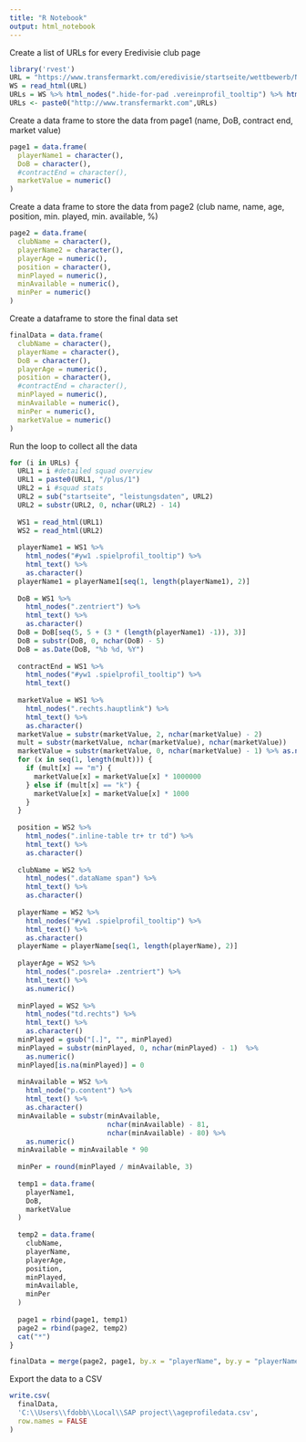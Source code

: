 ---
title: "R Notebook"
output: html_notebook
---

Create a list of URLs for every Eredivisie club page
```{r}
library('rvest')
URL = "https://www.transfermarkt.com/eredivisie/startseite/wettbewerb/NL1"
WS = read_html(URL)
URLs = WS %>% html_nodes(".hide-for-pad .vereinprofil_tooltip") %>% html_attr("href") %>% as.character()
URLs <- paste0("http://www.transfermarkt.com",URLs)
```

Create a data frame to store the data from page1 (name, DoB, contract end, market value)
```{r}
page1 = data.frame(
  playerName1 = character(),
  DoB = character(),
  #contractEnd = character(),
  marketValue = numeric()
)
```

Create a data frame to store the data from page2 
(club name, name, age, position, min. played, min. available, %)
```{r}
page2 = data.frame(
  clubName = character(), 
  playerName2 = character(),
  playerAge = numeric(),
  position = character(),
  minPlayed = numeric(),
  minAvailable = numeric(),
  minPer = numeric()
)
```

Create a dataframe to store the final data set
```{r}
finalData = data.frame(
  clubName = character(), 
  playerName = character(),
  DoB = character(),
  playerAge = numeric(),
  position = character(),
  #contractEnd = character(),
  minPlayed = numeric(),
  minAvailable = numeric(),
  minPer = numeric(),
  marketValue = numeric()
)
```


Run the loop to collect all the data
```{r}
for (i in URLs) {
  URL1 = i #detailed squad overview 
  URL1 = paste0(URL1, "/plus/1")
  URL2 = i #squad stats 
  URL2 = sub("startseite", "leistungsdaten", URL2) 
  URL2 = substr(URL2, 0, nchar(URL2) - 14)
  
  WS1 = read_html(URL1)
  WS2 = read_html(URL2)
  
  playerName1 = WS1 %>%
    html_nodes("#yw1 .spielprofil_tooltip") %>% 
    html_text() %>%
    as.character()
  playerName1 = playerName1[seq(1, length(playerName1), 2)]
  
  DoB = WS1 %>%
    html_nodes(".zentriert") %>%
    html_text() %>%
    as.character()
  DoB = DoB[seq(5, 5 + (3 * (length(playerName1) -1)), 3)]
  DoB = substr(DoB, 0, nchar(DoB) - 5)
  DoB = as.Date(DoB, "%b %d, %Y")
  
  contractEnd = WS1 %>%
    html_nodes("#yw1 .spielprofil_tooltip") %>%
    html_text()
  
  marketValue = WS1 %>%
    html_nodes(".rechts.hauptlink") %>%
    html_text() %>%
    as.character()
  marketValue = substr(marketValue, 2, nchar(marketValue) - 2)
  mult = substr(marketValue, nchar(marketValue), nchar(marketValue))
  marketValue = substr(marketValue, 0, nchar(marketValue) - 1) %>% as.numeric()
  for (x in seq(1, length(mult))) {
    if (mult[x] == "m") {
      marketValue[x] = marketValue[x] * 1000000
    } else if (mult[x] == "k") {
      marketValue[x] = marketValue[x] * 1000
    }
  }
  
  position = WS2 %>%
    html_nodes(".inline-table tr+ tr td") %>%
    html_text() %>%
    as.character()
  
  clubName = WS2 %>% 
    html_nodes(".dataName span") %>% 
    html_text() %>% 
    as.character()
  
  playerName = WS2 %>% 
    html_nodes("#yw1 .spielprofil_tooltip") %>% 
    html_text() %>% 
    as.character()
  playerName = playerName[seq(1, length(playerName), 2)]
  
  playerAge = WS2 %>% 
    html_nodes(".posrela+ .zentriert") %>% 
    html_text() %>% 
    as.numeric()
  
  minPlayed = WS2 %>% 
    html_nodes("td.rechts") %>% 
    html_text() %>% 
    as.character()
  minPlayed = gsub("[.]", "", minPlayed) 
  minPlayed = substr(minPlayed, 0, nchar(minPlayed) - 1)  %>% 
    as.numeric()
  minPlayed[is.na(minPlayed)] = 0
  
  minAvailable = WS2 %>% 
    html_node("p.content") %>%
    html_text() %>%
    as.character()
  minAvailable = substr(minAvailable, 
                        nchar(minAvailable) - 81, 
                        nchar(minAvailable) - 80) %>% 
    as.numeric()
  minAvailable = minAvailable * 90
  
  minPer = round(minPlayed / minAvailable, 3)
  
  temp1 = data.frame(
    playerName1,
    DoB,
    marketValue
  )
  
  temp2 = data.frame(
    clubName, 
    playerName, 
    playerAge, 
    position, 
    minPlayed, 
    minAvailable, 
    minPer
  )
  
  page1 = rbind(page1, temp1)
  page2 = rbind(page2, temp2)
  cat("*")
}

finalData = merge(page2, page1, by.x = "playerName", by.y = "playerName1")
```

Export the data to a CSV
```{r}
write.csv(
  finalData, 
  'C:\\Users\\fdobb\\Local\\SAP project\\ageprofiledata.csv',
  row.names = FALSE
)
```